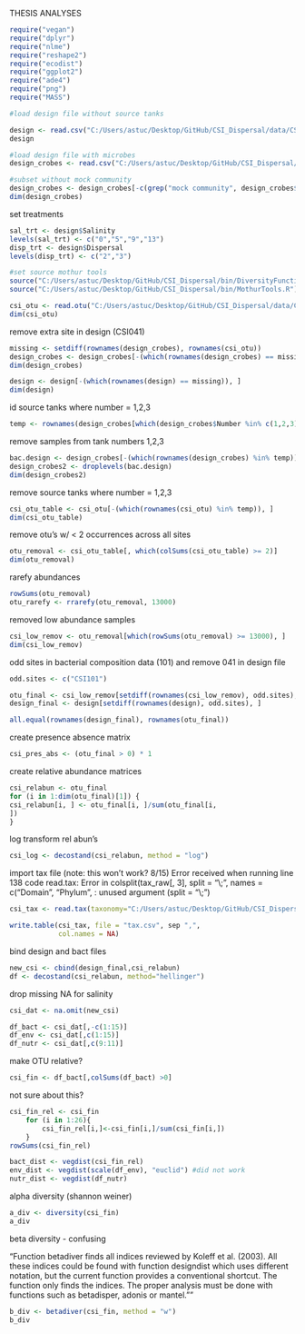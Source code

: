 THESIS ANALYSES

```r
require("vegan")
require("dplyr")
require("nlme")
require("reshape2")
require("ecodist")
require("ggplot2")
require("ade4")
require("png")
require("MASS")
```

```r
#load design file without source tanks

design <- read.csv("C:/Users/astuc/Desktop/GitHub/CSI_Dispersal/data/CSI_Design_ENV_NoSourceTanks.csv",row.names=1)
design

#load design file with microbes 
design_crobes <- read.csv("C:/Users/astuc/Desktop/GitHub/CSI_Dispersal/data/design_CSI.csv",row.names=1)

#subset without mock community
design_crobes <- design_crobes[-c(grep("mock community", design_crobes$CSI_ID)), ]
dim(design_crobes)
```

 set treatments
 
```r
sal_trt <- design$Salinity
levels(sal_trt) <- c("0","5","9","13")
disp_trt <- design$Dispersal
levels(disp_trt) <- c("2","3")
```

```r
#set source mothur tools
source("C:/Users/astuc/Desktop/GitHub/CSI_Dispersal/bin/DiversityFunctions.R")
source("C:/Users/astuc/Desktop/GitHub/CSI_Dispersal/bin/MothurTools.R")

csi_otu <- read.otu("C:/Users/astuc/Desktop/GitHub/CSI_Dispersal/data/CSI.shared")
dim(csi_otu)
```

remove extra site in design (CSI041)

```r
missing <- setdiff(rownames(design_crobes), rownames(csi_otu))
design_crobes <- design_crobes[-(which(rownames(design_crobes) == missing)), ]
dim(design_crobes)

design <- design[-(which(rownames(design) == missing)), ]
dim(design)
```

id source tanks where number = 1,2,3

```r
temp <- rownames(design_crobes[which(design_crobes$Number %in% c(1,2,3)), ])
```

remove samples from tank numbers 1,2,3

```r
bac.design <- design_crobes[-(which(rownames(design_crobes) %in% temp)), ]
design_crobes2 <- droplevels(bac.design)
dim(design_crobes2)
```

remove source tanks where number = 1,2,3

```r
csi_otu_table <- csi_otu[-(which(rownames(csi_otu) %in% temp)), ]
dim(csi_otu_table)
```

remove otu's w/ < 2 occurrences across all sites

```r
otu_removal <- csi_otu_table[, which(colSums(csi_otu_table) >= 2)]
dim(otu_removal)
```

rarefy abundances

```r
rowSums(otu_removal)
otu_rarefy <- rrarefy(otu_removal, 13000)
```

removed low abundance samples

```r
csi_low_remov <- otu_removal[which(rowSums(otu_removal) >= 13000), ]
dim(csi_low_remov)
```

odd sites in bacterial composition data (101) and remove 041 in design file

```r
odd.sites <- c("CSI101")

otu_final <- csi_low_remov[setdiff(rownames(csi_low_remov), odd.sites), ]
design_final <- design[setdiff(rownames(design), odd.sites), ]

all.equal(rownames(design_final), rownames(otu_final))
```

create presence absence matrix

```r
csi_pres_abs <- (otu_final > 0) * 1
```

create relative abundance matrices

```r
csi_relabun <- otu_final
for (i in 1:dim(otu_final)[1]) {
csi_relabun[i, ] <- otu_final[i, ]/sum(otu_final[i,
])
}
```

log transform rel abun's

```r
csi_log <- decostand(csi_relabun, method = "log")
```

import tax file (note: this won't work? 8/15)
Error received when running line 138 code read.tax: Error in colsplit(tax_raw[, 3], split = "\\;", names = c("Domain", "Phylum", : unused argument (split = "\\;")

```r
csi_tax <- read.tax(taxonomy="C:/Users/astuc/Desktop/GitHub/CSI_Dispersal/data/CSI.0.03.cons.taxonomy")

write.table(csi_tax, file = "tax.csv", sep ",",
            col.names = NA)
```

bind design and bact files

```r
new_csi <- cbind(design_final,csi_relabun)
df <- decostand(csi_relabun, method="hellinger")
```

drop missing NA for salinity

```r
csi_dat <- na.omit(new_csi)

df_bact <- csi_dat[,-c(1:15)]
df_env <- csi_dat[,c(1:15)]
df_nutr <- csi_dat[,c(9:11)]
```

make OTU relative?

```r
csi_fin <- df_bact[,colSums(df_bact) >0]
```

not sure about this?

```r
csi_fin_rel <- csi_fin
	for (i in 1:26){
		csi_fin_rel[i,]<-csi_fin[i,]/sum(csi_fin[i,])
	}
rowSums(csi_fin_rel)
```

```r
bact_dist <- vegdist(csi_fin_rel)
env_dist <- vegdist(scale(df_env), "euclid") #did not work
nutr_dist <- vegdist(df_nutr)
```

alpha diversity (shannon weiner)

```r
a_div <- diversity(csi_fin)
a_div
```

beta diversity - confusing

"Function betadiver finds all indices reviewed by Koleff et al. (2003). All these indices could be found with function designdist which uses different notation, but the current function provides a conventional shortcut. The function only finds the indices. The proper analysis must be done with functions such as betadisper, adonis or mantel.""

```r
b_div <- betadiver(csi_fin, method = "w")
b_div
```




